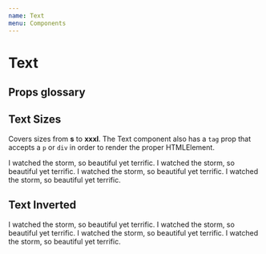 ```yaml
---
name: Text
menu: Components
---
```



# Text

## Props glossary

<Props of={Text} />

## Text Sizes

Covers sizes from **s** to **xxxl**.
The Text component also has a `tag` prop that accepts a `p` or `div` in order to render the proper HTMLElement.

<Playground>
  <Text tag="p" size="xl">
    I watched the storm, so beautiful yet terrific.
  </Text>
  <Text tag="p" size="l">
    I watched the storm, so beautiful yet terrific.
  </Text>
  <Text tag="p" size="m">
    I watched the storm, so beautiful yet terrific.
  </Text>
  <Text tag="p" size="s">
    I watched the storm, so beautiful yet terrific.
  </Text>
</Playground>

## Text Inverted

<Playground>
  <Box bg="corals" p={3}>
    <Text tag="p" size="xl" inverted>
      I watched the storm, so beautiful yet terrific.
    </Text>
    <Text tag="p" size="l" inverted>
      I watched the storm, so beautiful yet terrific.
    </Text>
    <Text tag="p" size="m" inverted>
      I watched the storm, so beautiful yet terrific.
    </Text>
    <Text tag="p" size="s" inverted>
      I watched the storm, so beautiful yet terrific.
    </Text>
  </Box>
</Playground>
